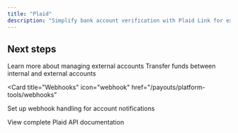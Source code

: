 ```yaml
---
title: "Plaid"
description: "Simplify bank account verification with Plaid Link for external account setup"
---
```



<PlaidIntegration />

## Next steps

<CardGroup cols={2}>
<Card title="External accounts" icon="building-columns" href="/payouts/depositing-funds/external-accounts">
Learn more about managing external accounts
</Card>

<Card title="Same-currency transfers" icon="right-left" href="/api-reference">
  Transfer funds between internal and external accounts
</Card>

<Card
  title="Webhooks"
  icon="webhook"
  href="/payouts/platform-tools/webhooks"
>
  Set up webhook handling for account notifications
</Card>

<Card title="API Reference" icon="code" href="/api-reference">
View complete Plaid API documentation
</Card>
</CardGroup>

